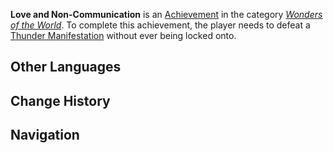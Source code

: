 {{Achievement Infobox
|title        = 
|id           = 82112
|order id     = 2112
|category     = Wonders of the World
|description  = Defeat a [[Thunder Manifestation]] without ever being locked onto.
|requirements = 
|primogems    = 5
|tracking     = 
|hidden       = 1
|topic        = Thunder Manifestation
|type         = Boss
}}
'''Love and Non-Communication''' is an [[Achievement]] in the category ''[[Wonders of the World]]''. To complete this achievement, the player needs to defeat a [[Thunder Manifestation]] without ever being locked onto.
<!--
==Trivia==

==Video Guides==
{{EVT
|video1   = 
|caption1 = 
}}
-->
==Other Languages==
{{Other Languages
|en      = Love and Non-Communication
|zhs     = 无法传达的恋波
|zhs_rm  = Wúfǎ Chuándá de Liàn Bō
|zht     = 無法傳達的戀波
|zht_rm  = Wúfǎ Chuándá de Liàn Bō
|zh_tl   = Unconveyable Wave of Love
|ja      = 届かない恋の波
|ja_rm   = Todokanai Koi no Nami
|ja_tl   = Out-of-Reach Wave of Love
|ko      = 전해지지 않는 연심
|ko_rm   = 
|ko_tl   = 
|es      = En el amor tiene que haber comunicación
|es_tl   = 
|fr      = Attention non-réciproque
|fr_tl   = Non-Reciprocal Attention
|ru      = Непередаваемая волна любви
|ru_tl   = 
|th      = ความรักที่ไม่สามารถสื่อออกมา
|th_rm   = 
|th_tl   = 
|vi      = Sóng Tình Không Thể Truyền Đi
|vi_tl   = 
|de      = Entwische der Liebeswelle
|de_tl   = Escape the Love Waves
|id      = Cinta Bertepuk Sebelah Tangan
|id_tl   = Love Clap Next Hand
|pt      = Amor e Falta de Comunicação
|pt_tl   = 
}}

==Change History==
{{Change History|2.1}}
<!--
==References==
{{Reflist}}
-->
==Navigation==
{{Achievement Navbox|Wonders of the World|Boss}}